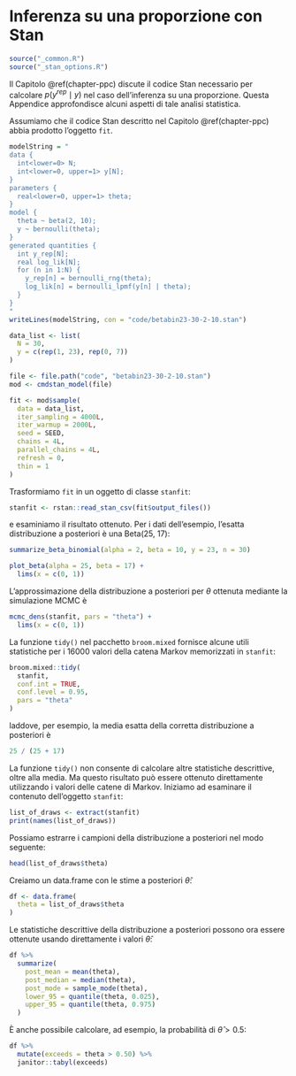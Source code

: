 # Inferenza su una proporzione con Stan {#inference-one-prop}

```r
source("_common.R")
source("_stan_options.R")
```

Il Capitolo \@ref(chapter-ppc) discute il codice Stan necessario per calcolare $p(y^{rep} \mid y)$ nel caso dell'inferenza su una proporzione. Questa Appendice approfondisce alcuni aspetti di tale analisi statistica.

Assumiamo che il codice Stan descritto nel Capitolo \@ref(chapter-ppc) abbia prodotto l'oggetto `fit`.
```r
modelString = "
data {
  int<lower=0> N;
  int<lower=0, upper=1> y[N];
}
parameters {
  real<lower=0, upper=1> theta;
}
model {
  theta ~ beta(2, 10);
  y ~ bernoulli(theta);
}
generated quantities {
  int y_rep[N];
  real log_lik[N];
  for (n in 1:N) {
    y_rep[n] = bernoulli_rng(theta);
    log_lik[n] = bernoulli_lpmf(y[n] | theta);
  }
}
"
writeLines(modelString, con = "code/betabin23-30-2-10.stan")

data_list <- list(
  N = 30,
  y = c(rep(1, 23), rep(0, 7))
)

file <- file.path("code", "betabin23-30-2-10.stan")
mod <- cmdstan_model(file)

fit <- mod$sample(
  data = data_list,
  iter_sampling = 4000L,
  iter_warmup = 2000L,
  seed = SEED,
  chains = 4L,
  parallel_chains = 4L,
  refresh = 0,
  thin = 1
)
```

Trasformiamo `fit` in un oggetto di classe `stanfit`:

```r
stanfit <- rstan::read_stan_csv(fit$output_files())
```

\noindent
e esaminiamo il risultato ottenuto. Per i dati dell'esempio, l'esatta distribuzione a posteriori è una Beta(25, 17):

```r
summarize_beta_binomial(alpha = 2, beta = 10, y = 23, n = 30)
```

```r
plot_beta(alpha = 25, beta = 17) + 
  lims(x = c(0, 1))
```

\noindent
L'approssimazione della distribuzione a posteriori per $\theta$ ottenuta mediante la simulazione MCMC è

```r
mcmc_dens(stanfit, pars = "theta") + 
  lims(x = c(0, 1))
```

La funzione `tidy()` nel pacchetto `broom.mixed` fornisce alcune utili statistiche per i 16000 valori della catena Markov memorizzati in `stanfit`:

```r
broom.mixed::tidy(
  stanfit, 
  conf.int = TRUE, 
  conf.level = 0.95, 
  pars = "theta"
)
```

\noindent
laddove, per esempio, la media esatta della corretta distribuzione a posteriori  è

```r
25 / (25 + 17)
```

La funzione `tidy()` non consente di calcolare altre statistiche descrittive, oltre alla media. Ma questo risultato può essere ottenuto direttamente utilizzando i valori delle catene di Markov. Iniziamo ad esaminare il contenuto dell'oggetto `stanfit`:

```r
list_of_draws <- extract(stanfit)
print(names(list_of_draws))
```

\noindent
Possiamo estrarre i campioni della distribuzione a posteriori nel modo seguente:

```r
head(list_of_draws$theta)
```

\noindent
Creiamo un data.frame con le stime a posteriori $\hat{\theta}$:

```r
df <- data.frame(
  theta = list_of_draws$theta
)
```

\noindent
Le statistiche descrittive della distribuzione a posteriori possono ora essere ottenute usando direttamente i valori $\hat{\theta}$:

```r
df %>% 
  summarize(
    post_mean = mean(theta), 
    post_median = median(theta),
    post_mode = sample_mode(theta),
    lower_95 = quantile(theta, 0.025),
    upper_95 = quantile(theta, 0.975)
  )
```

\noindent
È anche possibile calcolare, ad esempio, la probabilità di $\hat{\theta} > 0.5$:

```r
df %>% 
  mutate(exceeds = theta > 0.50) %>% 
  janitor::tabyl(exceeds)
```



